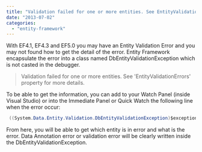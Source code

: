 ```yaml
---
title: "Validation failed for one or more entities. See EntityValidationErrors property for more details. Part 2"
date: "2013-07-02"
categories: 
  - "entity-framework"
---
```


With EF4.1, EF4.3 and EF5.0 you may have an Entity Validation Error and you may not found how to get the detail of the error. Entity Framework encapsulate the error into a class named DbEntityValidationException which is not casted in the debugger.

> Validation failed for one or more entities. See 'EntityValidationErrors' property for more details.

To be able to get the information, you can add to your Watch Panel (inside Visual Studio) or into the Immediate Panel or Quick Watch the following line when the error occur:


```csharp
 ((System.Data.Entity.Validation.DbEntityValidationException)$exception).EntityValidationErrors 
```

From here, you will be able to get which entity is in error and what is the error. Data Annotation error or validation error will be clearly written inside the DbEntityValidationException.
